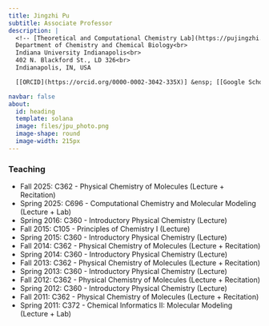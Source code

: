 ```yaml
---
title: Jingzhi Pu
subtitle: Associate Professor
description: |
  <!-- [Theoretical and Computational Chemistry Lab](https://pujingzhi.github.io/)<br> -->
  Department of Chemistry and Chemical Biology<br>
  Indiana University Indianapolis<br>
  402 N. Blackford St., LD 326<br>
  Indianapolis, IN, USA

  [[ORCID](https://orcid.org/0000-0002-3042-335X)] &ensp; [[Google Scholar](https://scholar.google.com/citations?user=RlYang0AAAAJ&hl=en)] &ensp; [[GitHub](https://github.com/pujingzhi)] &ensp; [[CV](./files/JPu-CV.pdf)] &ensp; [[E-mail](mailto:jpu@iu.edu)] 

navbar: false
about:
  id: heading
  template: solana
  image: files/jpu_photo.png
  image-shape: round
  image-width: 215px
---
```


### Teaching ###

- Fall 2025: C362 - Physical Chemistry of Molecules (Lecture + Recitation)
- Spring 2025: C696 - Computational Chemistry and Molecular Modeling (Lecture + Lab) 
- Spring 2016: C360 - Introductory Physical Chemistry (Lecture)
- Fall 2015: C105 - Principles of Chemistry I (Lecture)
- Spring 2015: C360 - Introductory Physical Chemistry (Lecture)
- Fall 2014: C362 - Physical Chemistry of Molecules (Lecture + Recitation)
- Spring 2014: C360 - Introductory Physical Chemistry (Lecture)
- Fall 2013: C362 - Physical Chemistry of Molecules (Lecture + Recitation)
- Spring 2013: C360 - Introductory Physical Chemistry (Lecture)
- Fall 2012: C362 - Physical Chemistry of Molecules (Lecture + Recitation)
- Spring 2012: C360 - Introductory Physical Chemistry (Lecture)
- Fall 2011: C362 - Physical Chemistry of Molecules (Lecture + Recitation)
- Spring 2011: C372 - Chemical Informatics II: Molecular Modeling (Lecture + Lab)

